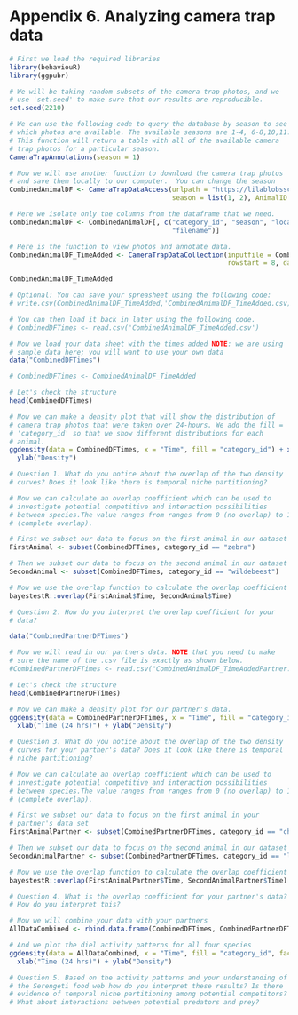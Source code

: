 # Appendix 6. Analyzing camera trap data  {-}
```r
# First we load the required libraries
library(behaviouR)
library(ggpubr)

# We will be taking random subsets of the camera trap photos, and we
# use 'set.seed' to make sure that our results are reproducible.
set.seed(2210)

# We can use the following code to query the database by season to see
# which photos are available. The available seasons are 1-4, 6-8,10,11.
# This function will return a table with all of the available camera
# trap photos for a particular season.
CameraTrapAnnotations(season = 1)

# Now we will use another function to download the camera trap photos
# and save them locally to our computer.  You can change the season
CombinedAnimalDF <- CameraTrapDataAccess(urlpath = "https://lilablobssc.blob.core.windows.net/snapshotserengeti-unzipped/", 
                                         season = list(1, 2), AnimalID = "zebra", NumPhotos = 5, create.dir = TRUE)

# Here we isolate only the columns from the dataframe that we need.
CombinedAnimalDF <- CombinedAnimalDF[, c("category_id", "season", "location", 
                                         "filename")]

# Here is the function to view photos and annotate data.
CombinedAnimalDF_TimeAdded <- CameraTrapDataCollection(inputfile = CombinedAnimalDF, 
                                                       rowstart = 8, dataframe.cont = FALSE, option = "Plot")

CombinedAnimalDF_TimeAdded

# Optional: You can save your spreasheet using the following code:
# write.csv(CombinedAnimalDF_TimeAdded,'CombinedAnimalDF_TimeAdded.csv)

# You can then load it back in later using the following code.
# CombinedDFTimes <- read.csv('CombinedAnimalDF_TimeAdded.csv')

# Now we load your data sheet with the times added NOTE: we are using
# sample data here; you will want to use your own data
data("CombinedDFTimes")

# CombinedDFTimes <- CombinedAnimalDF_TimeAdded

# Let's check the structure
head(CombinedDFTimes)

# Now we can make a density plot that will show the distribution of
# camera trap photos that were taken over 24-hours. We add the fill =
# 'category_id' so that we show different distributions for each
# animal.
ggdensity(data = CombinedDFTimes, x = "Time", fill = "category_id") + xlab("Time (24 hrs)") + 
  ylab("Density")

# Question 1. What do you notice about the overlap of the two density
# curves? Does it look like there is temporal niche partitioning?

# Now we can calculate an overlap coefficient which can be used to
# investigate potential competitive and interaction possibilities
# between species.The value ranges from ranges from 0 (no overlap) to 1
# (complete overlap).

# First we subset our data to focus on the first animal in our dataset
FirstAnimal <- subset(CombinedDFTimes, category_id == "zebra")

# Then we subset our data to focus on the second animal in our dataset
SecondAnimal <- subset(CombinedDFTimes, category_id == "wildebeest")

# Now we use the overlap function to calculate the overlap coefficient
bayestestR::overlap(FirstAnimal$Time, SecondAnimal$Time)

# Question 2. How do you interpret the overlap coefficient for your
# data?

data("CombinedPartnerDFTimes")

# Now we will read in our partners data. NOTE that you need to make
# sure the name of the .csv file is exactly as shown below.
#CombinedPartnerDFTimes <- read.csv("CombinedAnimalDF_TimeAddedPartner.csv")

# Let's check the structure
head(CombinedPartnerDFTimes)

# Now we can make a density plot for our partner's data.
ggdensity(data = CombinedPartnerDFTimes, x = "Time", fill = "category_id") + 
  xlab("Time (24 hrs)") + ylab("Density")

# Question 3. What do you notice about the overlap of the two density
# curves for your partner's data? Does it look like there is temporal
# niche partitioning?

# Now we can calculate an overlap coefficient which can be used to
# investigate potential competitive and interaction possibilities
# between species.The value ranges from ranges from 0 (no overlap) to 1
# (complete overlap).

# First we subset our data to focus on the first animal in your
# partner's data set
FirstAnimalPartner <- subset(CombinedPartnerDFTimes, category_id == "cheetah")

# Then we subset our data to focus on the second animal in our dataset
SecondAnimalPartner <- subset(CombinedPartnerDFTimes, category_id == "leopard")

# Now we use the overlap function to calculate the overlap coefficient
bayestestR::overlap(FirstAnimalPartner$Time, SecondAnimalPartner$Time)

# Question 4. What is the overlap coefficient for your partner's data?
# How do you interpret this?

# Now we will combine your data with your partners
AllDataCombined <- rbind.data.frame(CombinedDFTimes, CombinedPartnerDFTimes)

# And we plot the diel activity patterns for all four species
ggdensity(data = AllDataCombined, x = "Time", fill = "category_id", facet.by = "category_id") + 
  xlab("Time (24 hrs)") + ylab("Density")

# Question 5. Based on the activity patterns and your understanding of
# the Serengeti food web how do you interpret these results? Is there
# evidence of temporal niche partitioning among potential competitors?
# What about interactions between potential predators and prey?
```

